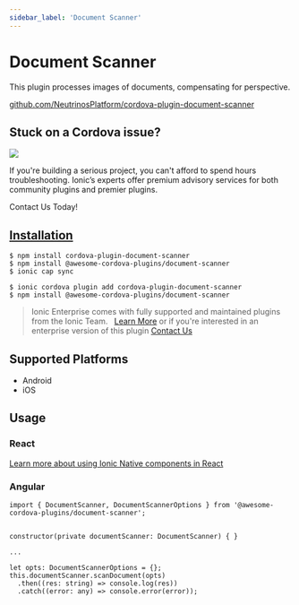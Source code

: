 ```yaml
---
sidebar_label: 'Document Scanner'
---
```



# Document Scanner

This plugin processes images of documents, compensating for perspective.

<p>
  <a href="https://github.com/NeutrinosPlatform/cordova-plugin-document-scanner" target="_blank" rel="noopener" className="git-link">github.com/NeutrinosPlatform/cordova-plugin-document-scanner</a>
</p>

<h2>Stuck on a Cordova issue?</h2>
<DocsCard
  className="cordova-ee-card"
  header="Don't waste precious time on plugin issues."
  href="https://ionicframework.com/sales?product_of_interest=Ionic%20Native"
>
  <div>
    <img src="/docs/icons/native-cordova-bot.png" className="cordova-ee-img" />
    <p>If you're building a serious project, you can't afford to spend hours troubleshooting. Ionic’s experts offer premium advisory services for both community plugins and premier plugins.</p>
    <DocsButton className="native-ee-detail">Contact Us Today!</DocsButton>
  </div>
</DocsCard>

<h2 id="installation">
  <a href="#installation">Installation</a>
</h2>
<Tabs
  groupId="runtime"
  defaultValue="Capacitor"
  values={[
    { value: 'Capacitor', label: 'Capacitor' },
    { value: 'Cordova', label: 'Cordova' },
    { value: 'Enterprise', label: 'Enterprise' },
  ]}
>
  <TabItem value="Capacitor">

    $ npm install cordova-plugin-document-scanner
    $ npm install @awesome-cordova-plugins/document-scanner
    $ ionic cap sync

  </TabItem>
  <TabItem value="Cordova">

    $ ionic cordova plugin add cordova-plugin-document-scanner
    $ npm install @awesome-cordova-plugins/document-scanner

  </TabItem>
  <TabItem value="Enterprise">
    <blockquote>
      Ionic Enterprise comes with fully supported and maintained plugins from the Ionic Team. &nbsp;
      <a className="btn" href="https://ionic.io/docs/premier-plugins">Learn More</a> or if you're interested in an enterprise version of this plugin <a className="btn" href="https://ionicframework.com/sales?product_of_interest=Ionic%20Enterprise%20Engine">Contact Us</a>
    </blockquote>
  </TabItem>
</Tabs>

## Supported Platforms

- Android
- iOS

## Usage

### React

[Learn more about using Ionic Native components in React](../native-community.md#react)

### Angular

```tsx
import { DocumentScanner, DocumentScannerOptions } from '@awesome-cordova-plugins/document-scanner';


constructor(private documentScanner: DocumentScanner) { }

...

let opts: DocumentScannerOptions = {};
this.documentScanner.scanDocument(opts)
  .then((res: string) => console.log(res))
  .catch((error: any) => console.error(error));

```
